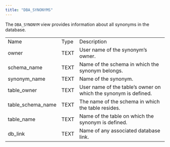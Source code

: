 ```yaml
---
title: "DBA_SYNONYMS"
---
```


<div id="dba_synonyms" class="registered_link"></div>

The `DBA_SYNONYM` view provides information about all synonyms in the database.

|                   |      |                                                                 |
| ----------------- | ---- | --------------------------------------------------------------- |
| Name              | Type | Description                                                     |
| owner             | TEXT | User name of the synonym’s owner.                               |
| schema_name       | TEXT | Name of the schema in which the synonym belongs.                |
| synonym_name      | TEXT | Name of the synonym.                                            |
| table_owner       | TEXT | User name of the table’s owner on which the synonym is defined. |
| table_schema_name | TEXT | The name of the schema in which the table resides.              |
| table_name        | TEXT | Name of the table on which the synonym is defined.              |
| db_link           | TEXT | Name of any associated database link.                           |

